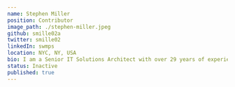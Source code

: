 ---
name: Stephen Miller 
position: Contributor
image_path: ./stephen-miller.jpeg 
github: smille02a
twitter: smille02
linkedIn: swmps
location: NYC, NY, USA
bio: I am a Senior IT Solutions Architect with over 29 years of experience in F50/F500 enterprise-class systems. My experience includes over 10-years of virtualization (Windows, Solaris) and various cloud platforms with modern software stacks. Current activities include DevOps and Microservices, cloud migrations (lift and shift, greenfield, redesign), with a proven ability to document, implement, PM manage, design, and troubleshoot complex, enterprise-level systems, often with numerous upstream and downstream dependencies. 
status: Inactive
published: true
---
